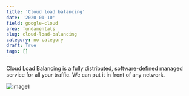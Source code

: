 ```yaml
---
title: 'Cloud load balancing'
date: '2020-01-10'
field: google-cloud
area: fundamentals
slug: cloud-load-balancing
category: no category
draft: True
tags: []
---
```


Cloud Load Balancing is a fully distributed, software-defined managed service for all your traffic. We can put it in front of any network.

![image1](./assets/cloud-load-balancing-01.png)
